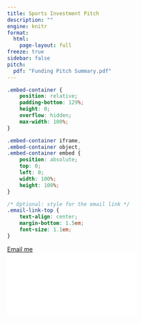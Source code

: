 ```yaml
---
title: Sports Investment Pitch
description: ""
engine: knitr
format:
  html:
    page-layout: full
freeze: true
sidebar: false
pitch:
  pdf: "Funding Pitch Summary.pdf"
---
```


```css
.embed-container {
    position: relative;
    padding-bottom: 129%;
    height: 0;
    overflow: hidden;
    max-width: 100%;
}

.embed-container iframe,
.embed-container object,
.embed-container embed {
    position: absolute;
    top: 0;
    left: 0;
    width: 100%;
    height: 100%;
}

/* Optional: style for the email link */
.email-link-top {
    text-align: center;
    margin-bottom: 1.5em;
    font-size: 1.1em;
}
```

```{=html}
<div class="email-link-top">
  <a href="mailto:r.paul.sabin@gmail.com">Email me</a>
</div>

<div class="embed-container">
  <iframe 
    src="`r rmarkdown::metadata$pitch$pdf`#toolbar=0&navpanes=1&scrollbar=1&zoom=56"
    style="border: 0.5px;" 
    frameborder="0"
  ></iframe>
</div>
```